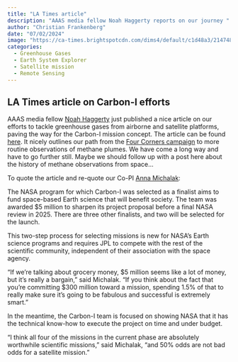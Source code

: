 ```yaml
---
title: "LA Times article"
description: "AAAS media fellow Noah Haggerty reports on our journey "
author: "Christian Frankenberg"
date: "07/02/2024"
image: "https://ca-times.brightspotcdn.com/dims4/default/c1d48a3/2147483647/strip/true/crop/4951x3300+0+1/resize/2000x1333!/format/webp/quality/75/?url=https%3A%2F%2Fcalifornia-times-brightspot.s3.amazonaws.com%2F2f%2Fbd%2Ff281ce604373a2bc3f0498a76d96%2Favirris-jpl-004.jpg"
categories:
  - Greenhouse Gases
  - Earth System Explorer
  - Satellite mission
  - Remote Sensing
---
```



## LA Times article on Carbon-I efforts

AAAS media fellow [Noah Haggerty](https://www.aaas.org/programs/mass-media-fellowship/noah-haggerty) just published a nice article on our efforts to tackle greenhouse gases from airborne and satellite platforms, paving the way for the Carbon-I mission concept. The article can be found [here](https://www.latimes.com/environment/story/2024-07-02/nasa-jpl-hopes-to-boost-this-satellites-vision). It nicely outlines our path from the [Four Corners campaign](https://www.pnas.org/doi/full/10.1073/pnas.1605617113) to more routine observations of methane plumes. We have come a long way and have to go further still. Maybe we should follow up with a post here about the history of methane observations from space...  

To quote the article and re-quote our Co-PI [Anna Michalak](https://michalak.sites.stanford.edu/):

The NASA program for which Carbon-I was selected as a finalist aims to fund space-based Earth science that will benefit society. The team was awarded $5 million to sharpen its project proposal before a final NASA review in 2025. There are three other finalists, and two will be selected for the launch.

This two-step process for selecting missions is new for NASA’s Earth science programs and requires JPL to compete with the rest of the scientific community, independent of their association with the space agency.

“If we’re talking about grocery money, $5 million seems like a lot of money, but it’s really a bargain,” said Michalak. “If you think about the fact that you’re committing $300 million toward a mission, spending 1.5% of that to really make sure it’s going to be fabulous and successful is extremely smart.”

In the meantime, the Carbon-I team is focused on showing NASA that it has the technical know-how to execute the project on time and under budget.

“I think all four of the missions in the current phase are absolutely worthwhile scientific missions,” said Michalak, “and 50% odds are not bad odds for a satellite mission.”
